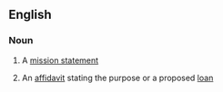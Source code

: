 ==English==

===Noun===
{{en-noun}}

# A [[mission statement]]
# {{lb|en|US|finance}} An [[affidavit]] stating the purpose or a proposed [[loan]]
